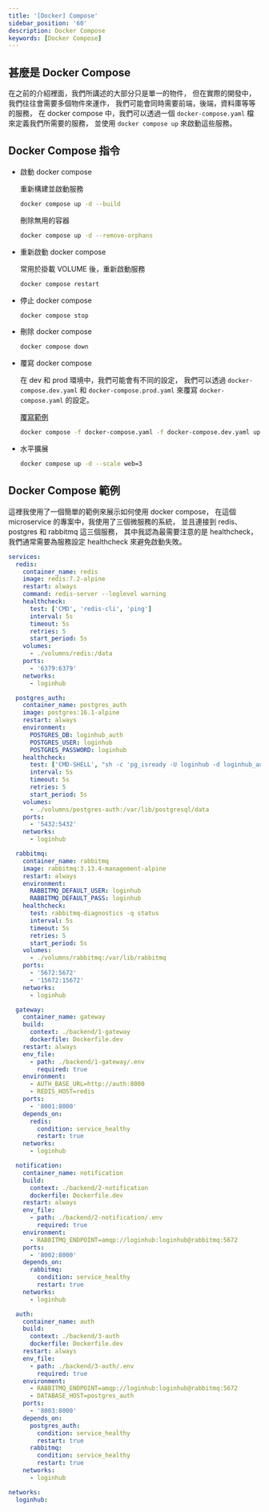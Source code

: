 ```yaml
---
title: '[Docker] Compose'
sidebar_position: '60'
description: Docker Compose
keywords: [Docker Compose]
---
```


## 甚麼是 Docker Compose

在之前的介紹裡面，我們所講述的大部分只是單一的物件，
但在實際的開發中，我們往往會需要多個物件來運作，
我們可能會同時需要前端，後端，資料庫等等的服務，
在 docker compose 中，我們可以透過一個 `docker-compose.yaml` 檔來定義我們所需要的服務，
並使用 `docker compose up` 來啟動這些服務。

## Docker Compose 指令

- 啟動 docker compose

  重新構建並啟動服務

  ```bash
  docker compose up -d --build
  ```

  刪除無用的容器

  ```bash
  docker compose up -d --remove-orphans
  ```

- 重新啟動 docker compose

  常用於掛載 VOLUME 後，重新啟動服務

  ```bash
  docker compose restart
  ```

- 停止 docker compose

  ```bash
  docker compose stop
  ```

- 刪除 docker compose

  ```bash
  docker compose down
  ```

- 覆寫 docker compose

  在 dev 和 prod 環境中，我們可能會有不同的設定，
  我們可以透過 `docker-compose.dev.yaml` 和 `docker-compose.prod.yaml` 來覆寫 `docker-compose.yaml` 的設定。

  [覆寫範例](https://docker.robertchang.me/compose/extend-column#docker-compose-%E7%9A%84%E8%A6%86%E5%AF%AB%E6%AA%94%E6%A1%88)

  ```bash
  docker compose -f docker-compose.yaml -f docker-compose.dev.yaml up -d
  ```

- 水平擴展

  ```bash
  docker compose up -d --scale web=3
  ```

## Docker Compose 範例

這裡我使用了一個簡單的範例來展示如何使用 docker compose，
在這個 microservice 的專案中，我使用了三個微服務的系統，
並且連接到 redis、postgres 和 rabbitmq 這三個服務，
其中我認為最需要注意的是 healthcheck，我們通常需要為服務設定 healthcheck 來避免啟動失敗。

```yaml
services:
  redis:
    container_name: redis
    image: redis:7.2-alpine
    restart: always
    command: redis-server --loglevel warning
    healthcheck:
      test: ['CMD', 'redis-cli', 'ping']
      interval: 5s
      timeout: 5s
      retries: 5
      start_period: 5s
    volumes:
      - ./volumns/redis:/data
    ports:
      - '6379:6379'
    networks:
      - loginhub

  postgres_auth:
    container_name: postgres_auth
    image: postgres:16.1-alpine
    restart: always
    environment:
      POSTGRES_DB: loginhub_auth
      POSTGRES_USER: loginhub
      POSTGRES_PASSWORD: loginhub
    healthcheck:
      test: ['CMD-SHELL', "sh -c 'pg_isready -U loginhub -d loginhub_auth'"]
      interval: 5s
      timeout: 5s
      retries: 5
      start_period: 5s
    volumes:
      - ./volumns/postgres-auth:/var/lib/postgresql/data
    ports:
      - '5432:5432'
    networks:
      - loginhub

  rabbitmq:
    container_name: rabbitmq
    image: rabbitmq:3.13.4-management-alpine
    restart: always
    environment:
      RABBITMQ_DEFAULT_USER: loginhub
      RABBITMQ_DEFAULT_PASS: loginhub
    healthcheck:
      test: rabbitmq-diagnostics -q status
      interval: 5s
      timeout: 5s
      retries: 5
      start_period: 5s
    volumes:
      - ./volumns/rabbitmq:/var/lib/rabbitmq
    ports:
      - '5672:5672'
      - '15672:15672'
    networks:
      - loginhub

  gateway:
    container_name: gateway
    build:
      context: ./backend/1-gateway
      dockerfile: Dockerfile.dev
    restart: always
    env_file:
      - path: ./backend/1-gateway/.env
        required: true
    environment:
      - AUTH_BASE_URL=http://auth:8000
      - REDIS_HOST=redis
    ports:
      - '8001:8000'
    depends_on:
      redis:
        condition: service_healthy
        restart: true
    networks:
      - loginhub

  notification:
    container_name: notification
    build:
      context: ./backend/2-notification
      dockerfile: Dockerfile.dev
    restart: always
    env_file:
      - path: ./backend/2-notification/.env
        required: true
    environment:
      - RABBITMQ_ENDPOINT=amqp://loginhub:loginhub@rabbitmq:5672
    ports:
      - '8002:8000'
    depends_on:
      rabbitmq:
        condition: service_healthy
        restart: true
    networks:
      - loginhub

  auth:
    container_name: auth
    build:
      context: ./backend/3-auth
      dockerfile: Dockerfile.dev
    restart: always
    env_file:
      - path: ./backend/3-auth/.env
        required: true
    environment:
      - RABBITMQ_ENDPOINT=amqp://loginhub:loginhub@rabbitmq:5672
      - DATABASE_HOST=postgres_auth
    ports:
      - '8003:8000'
    depends_on:
      postgres_auth:
        condition: service_healthy
        restart: true
      rabbitmq:
        condition: service_healthy
        restart: true
    networks:
      - loginhub

networks:
  loginhub:
```

